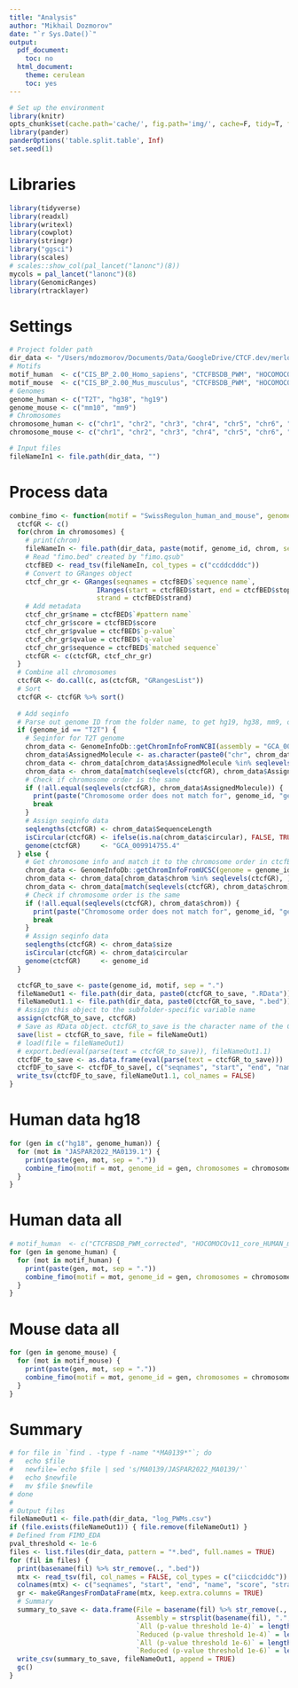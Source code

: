 ```yaml
---
title: "Analysis"
author: "Mikhail Dozmorov"
date: "`r Sys.Date()`"
output:
  pdf_document:
    toc: no
  html_document:
    theme: cerulean
    toc: yes
---
```


```r
# Set up the environment
library(knitr)
opts_chunk$set(cache.path='cache/', fig.path='img/', cache=F, tidy=T, fig.keep='high', echo=F, dpi=100, warnings=F, message=F, comment=NA, warning=F, results='as.is', fig.width = 10, fig.height = 6) #out.width=700, 
library(pander)
panderOptions('table.split.table', Inf)
set.seed(1)
```

# Libraries

```r
library(tidyverse)
library(readxl)
library(writexl)
library(cowplot)
library(stringr)
library("ggsci")
library(scales)
# scales::show_col(pal_lancet("lanonc")(8))
mycols = pal_lancet("lanonc")(8)
library(GenomicRanges)
library(rtracklayer)
```

# Settings

```r
# Project folder path
dir_data <- "/Users/mdozmorov/Documents/Data/GoogleDrive/CTCF.dev/merlot"
# Motifs
motif_human  <- c("CIS_BP_2.00_Homo_sapiens", "CTCFBSDB_PWM", "HOCOMOCOv11_core_HUMAN_mono_meme_format", "JASPAR2022_CORE_vertebrates_non_redundant_v2", "jolma2013", "SwissRegulon_human_and_mouse")
motif_mouse  <- c("CIS_BP_2.00_Mus_musculus", "CTCFBSDB_PWM", "HOCOMOCOv11_core_MOUSE_mono_meme_format", "JASPAR2022_CORE_vertebrates_non_redundant_v2", "jolma2013", "SwissRegulon_human_and_mouse")
# Genomes
genome_human <- c("T2T", "hg38", "hg19")
genome_mouse <- c("mm10", "mm9")
# Chromosomes
chromosome_human <- c("chr1", "chr2", "chr3", "chr4", "chr5", "chr6", "chr7", "chr8", "chr9", "chr10", "chr11", "chr12", "chr13", "chr14", "chr15", "chr16", "chr17", "chr18", "chr19", "chr20", "chr21", "chr22", "chrX", "chrY")
chromosome_mouse <- c("chr1", "chr2", "chr3", "chr4", "chr5", "chr6", "chr7", "chr8", "chr9", "chr10", "chr11", "chr12", "chr13", "chr14", "chr15", "chr16", "chr17", "chr18", "chr19", "chrX", "chrY")

# Input files
fileNameIn1 <- file.path(dir_data, "")
```

# Process data

```r
combine_fimo <- function(motif = "SwissRegulon_human_and_mouse", genome_id = "T2T", chromosomes = chromosome_human) {
  ctcfGR <- c()
  for(chrom in chromosomes) {
    # print(chrom)
    fileNameIn <- file.path(dir_data, paste(motif, genome_id, chrom, sep = "_"), "fimo.txt.gz")
    # Read "fimo.bed" created by "fimo.qsub"
    ctcfBED <- read_tsv(fileNameIn, col_types = c("ccddcdddc"))
    # Convert to GRanges object
    ctcf_chr_gr <- GRanges(seqnames = ctcfBED$`sequence name`, 
                      IRanges(start = ctcfBED$start, end = ctcfBED$stop),
                      strand = ctcfBED$strand)
    # Add metadata
    ctcf_chr_gr$name = ctcfBED$`#pattern name`
    ctcf_chr_gr$score = ctcfBED$score
    ctcf_chr_gr$pvalue = ctcfBED$`p-value`
    ctcf_chr_gr$qvalue = ctcfBED$`q-value`
    ctcf_chr_gr$sequence = ctcfBED$`matched sequence`
    ctcfGR <- c(ctcfGR, ctcf_chr_gr)
  }
  # Combine all chromosomes
  ctcfGR <- do.call(c, as(ctcfGR, "GRangesList"))
  # Sort
  ctcfGR <- ctcfGR %>% sort()
  
  # Add seqinfo
  # Parse out genome ID from the folder name, to get hg19, hg38, mm9, or mm10
  if (genome_id == "T2T") {
    # Seqinfor for T2T genome
    chrom_data <- GenomeInfoDb::getChromInfoFromNCBI(assembly = "GCA_009914755.4")
    chrom_data$AssignedMolecule <- as.character(paste0("chr", chrom_data$AssignedMolecule))
    chrom_data <- chrom_data[chrom_data$AssignedMolecule %in% seqlevels(ctcfGR), ]
    chrom_data <- chrom_data[match(seqlevels(ctcfGR), chrom_data$AssignedMolecule), ]
    # Check if chromosome order is the same
    if (!all.equal(seqlevels(ctcfGR), chrom_data$AssignedMolecule)) {
      print(paste("Chromosome order does not match for", genome_id, "genome."))
      break
    }
    # Assign seqinfo data
    seqlengths(ctcfGR) <- chrom_data$SequenceLength
    isCircular(ctcfGR) <- ifelse(is.na(chrom_data$circular), FALSE, TRUE)
    genome(ctcfGR)     <- "GCA_009914755.4"
  } else {
    # Get chromosome info and match it to the chromosome order in ctcfBED
    chrom_data <- GenomeInfoDb::getChromInfoFromUCSC(genome = genome_id)
    chrom_data <- chrom_data[chrom_data$chrom %in% seqlevels(ctcfGR), ]
    chrom_data <- chrom_data[match(seqlevels(ctcfGR), chrom_data$chrom), ]
    # Check if chromosome order is the same
    if (!all.equal(seqlevels(ctcfGR), chrom_data$chrom)) {
      print(paste("Chromosome order does not match for", genome_id, "genome."))
      break
    }
    # Assign seqinfo data
    seqlengths(ctcfGR) <- chrom_data$size
    isCircular(ctcfGR) <- chrom_data$circular
    genome(ctcfGR)     <- genome_id
  }

  ctcfGR_to_save <- paste(genome_id, motif, sep = ".")
  fileNameOut1 <- file.path(dir_data, paste0(ctcfGR_to_save, ".RData"))
  fileNameOut1.1 <- file.path(dir_data, paste0(ctcfGR_to_save, ".bed"))
  # Assign this object to the subfolder-specific variable name
  assign(ctcfGR_to_save, ctcfGR)
  # Save as RData object. ctcfGR_to_save is the character name of the CTCF GRanges variable
  save(list = ctcfGR_to_save, file = fileNameOut1)
  # load(file = fileNameOut1)
  # export.bed(eval(parse(text = ctcfGR_to_save)), fileNameOut1.1)
  ctcfDF_to_save <- as.data.frame(eval(parse(text = ctcfGR_to_save)))
  ctcfDF_to_save <- ctcfDF_to_save[, c("seqnames", "start", "end", "name", "score", "strand", "width", "pvalue", "qvalue", "sequence")]
  write_tsv(ctcfDF_to_save, fileNameOut1.1, col_names = FALSE)
}
```

# Human data hg18

```r
for (gen in c("hg18", genome_human)) {
  for (mot in "JASPAR2022_MA0139.1") {
    print(paste(gen, mot, sep = "."))
    combine_fimo(motif = mot, genome_id = gen, chromosomes = chromosome_human)
  }
}
```

# Human data all

```r
# motif_human  <- c("CTCFBSDB_PWM_corrected", "HOCOMOCOv11_core_HUMAN_mono_meme_format", "JASPAR2022_CORE_vertebrates_non-redundant_v2", "jolma2013_corrected", "SwissRegulon_human_and_mouse")
for (gen in genome_human) {
  for (mot in motif_human) {
    print(paste(gen, mot, sep = "."))
    combine_fimo(motif = mot, genome_id = gen, chromosomes = chromosome_human)
  }
}
```

# Mouse data all

```r
for (gen in genome_mouse) {
  for (mot in motif_mouse) {
    print(paste(gen, mot, sep = "."))
    combine_fimo(motif = mot, genome_id = gen, chromosomes = chromosome_mouse)
  }
}
```

# Summary

```r
# for file in `find . -type f -name "*MA0139*"`; do
#   echo $file
#   newfile=`echo $file | sed 's/MA0139/JASPAR2022_MA0139/'`
#   echo $newfile
#   mv $file $newfile
# done
# 
# Output files
fileNameOut1 <- file.path(dir_data, "log_PWMs.csv")
if (file.exists(fileNameOut1)) { file.remove(fileNameOut1) }
# Defined from FIMO_EDA
pval_threshold <- 1e-6
files <- list.files(dir_data, pattern = "*.bed", full.names = TRUE)
for (fil in files) {
  print(basename(fil) %>% str_remove(., ".bed"))
  mtx <- read_tsv(fil, col_names = FALSE, col_types = c("ciicdciddc"))
  colnames(mtx) <- c("seqnames", "start", "end", "name", "score", "strand", "width", "pvalue", "qvalue", "sequence")
  gr <- makeGRangesFromDataFrame(mtx, keep.extra.columns = TRUE)
  # Summary
  summary_to_save <- data.frame(File = basename(fil) %>% str_remove(., ".bed"),
                                Assembly = strsplit(basename(fil), ".", fixed = TRUE)[[1]][1],
                                `All (p-value threshold 1e-4)` = length(gr),
                                `Reduced (p-value threshold 1e-4)` = length(reduce(gr)),
                                `All (p-value threshold 1e-6)` = length(gr[gr$pvalue < pval_threshold]),
                                `Reduced (p-value threshold 1e-6)` = length(reduce(gr[gr$pvalue < pval_threshold])) )
  write_csv(summary_to_save, fileNameOut1, append = TRUE)
  gc()
}
```

